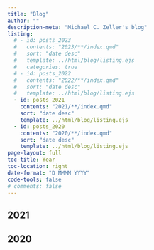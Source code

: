 ```yaml
---
title: "Blog"
author: ""
description-meta: "Michael C. Zeller's blog"
listing:
  # - id: posts_2023
  #   contents: "2023/**/index.qmd"
  #   sort: "date desc"
  #   template: ../html/blog/listing.ejs
  #   categories: true
  # - id: posts_2022
  #   contents: "2022/**/index.qmd"
  #   sort: "date desc"
  #   template: ../html/blog/listing.ejs
  - id: posts_2021
    contents: "2021/**/index.qmd"
    sort: "date desc"
    template: ../html/blog/listing.ejs
  - id: posts_2020
    contents: "2020/**/index.qmd"
    sort: "date desc"
    template: ../html/blog/listing.ejs
page-layout: full
toc-title: Year
toc-location: right
date-format: "D MMMM YYYY"
code-tools: false
# comments: false
---
```


<!-- ## 2023 -->

<!-- :::{#posts_2023} -->
<!-- ::: -->

<!-- ## 2022 -->

<!-- :::{#posts_2022} -->
<!-- ::: -->

## 2021
 
:::{#posts_2021}
:::

## 2020

:::{#posts_2020}
:::


